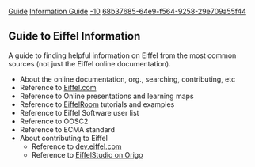 [[Property:title|Guide]]
[[Property:link_title|Information Guide]]
[[Property:weight|-10]]
[[Property:uuid|68b37685-64e9-f564-9258-29e709a55f44]]
==Guide to Eiffel Information==

A guide to finding helpful information on Eiffel from the most common sources (not just the Eiffel online documentation).

*About the online documentation, org., searching, contributing, etc
*Reference to [http://eiffel.com Eiffel.com]
*Reference to Online presentations and learning maps
*Reference to [http://ww.eiffelroom.com EiffelRoom] tutorials and examples
*Reference to Eiffel Software user list
*Reference to OOSC2
*Reference to ECMA standard
*About contributing to Eiffel 
** Reference to [http://dev.eiffel.com dev.eiffel.com]
** Reference to [http://eiffelstudio.origo.ethz.ch/ EiffelStudio on Origo]



